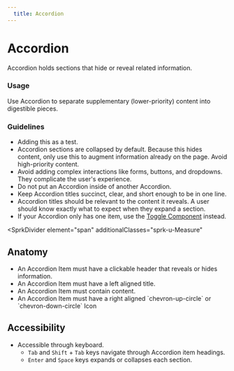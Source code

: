 ```yaml
---
  title: Accordion
---
```


# Accordion

Accordion holds sections that hide or reveal related information.

<ComponentPreview
  componentName="accordion--default-story"
  hasReact
  hasAngular
  hasHTML
/>

### Usage

Use Accordion to separate supplementary (lower-priority) content into digestible pieces.

### Guidelines

- Adding this as a test.
- Accordion sections are collapsed by default. Because this hides content, only use this to augment information already on the page. Avoid high-priority content.
- Avoid adding complex interactions like forms, buttons, and dropdowns. They complicate the user's experience.
- Do not put an Accordion inside of another Accordion.
- Keep Accordion titles succinct, clear, and short enough to be in one line.
- Accordion titles should be relevant to the content it reveals. A user should know exactly what to expect when they expand a section.
- If your Accordion only has one item, use the [Toggle Component](https://sparkdesignsystem.com/using-spark/components/toggle) instead.

<SprkDivider
 element="span"
 additionalClasses="sprk-u-Measure"
></SprkDivider>

## Anatomy

- An Accordion Item must have a clickable header that reveals or hides information.
- An Accordion Item must have a left aligned title.
- An Accordion Item must contain content.
- An Accordion Item must have a right aligned \`chevron-up-circle\` or \`chevron-down-circle\` Icon

## Accessibility

- Accessible through keyboard.
  - `Tab` and `Shift` + `Tab` keys navigate through Accordion item headings.
  - `Enter` and `Space` keys expands or collapses each section.
